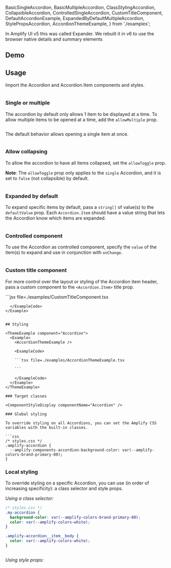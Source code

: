 
  BasicSingleAccordion,
  BasicMultipleAccordion,
  ClassStylingAccordion,
  CollapsibleAccordion,
  ControlledSingleAccordion,
  CustomTitleComponent,
  DefaultAccordionExample,
  ExpandedByDefaultMultipleAccordion,
  StylePropsAccordion,
  AccordionThemeExample,
} from './examples';

<Message
  variation="filled"
  colorTheme="info">
  In Amplify UI v5 this was called Expander. We rebuilt it in v6 to use the browser native details and summary elements
</Message>

## Demo

<AccordionDemo />

## Usage

Import the Accordion and Accordion.Item components and styles.

<Example>
  <View>
    <DefaultAccordionExample />
  </View>
  
  <ExampleCode>

```jsx file=./examples/DefaultAccordionExample.tsx

```

  </ExampleCode>
</Example>

### Single or multiple

The accordion by default only allows 1 item to be displayed at a time. To allow multiple items to be opened at a time, add the `allowMultiple` prop.

<Example>
  <View>
    <BasicMultipleAccordion />
  </View>
  
  <ExampleCode>

```jsx file=./examples/BasicMultipleExample.tsx

```

  </ExampleCode>
</Example>


The default behavior allows opening a single item at once.

<Example>
  <View>
    <BasicSingleAccordion />
  </View>
  
  <ExampleCode>

```jsx file=./examples/BasicSingleExample.tsx

```

  </ExampleCode>
</Example>


### Allow collapsing

To allow the accordion to have all items collapsed, set the `allowToggle` prop.

**Note**: The `allowToggle` prop only applies to the `single` Accordion, and it is set to `false` (not collapsible) by default.

<Example>
  <View>
    <CollapsibleAccordion />
  </View>
  
  <ExampleCode>

```jsx file=./examples/CollapsibleExample.tsx

```

  </ExampleCode>
</Example>

### Expanded by default

To expand specific items by default, pass a `string[]` of value(s) to the `defaultValue` prop. Each `Accordion.Item` should have a value string that lets the Accordion know which items are expanded. 

<Example>
  <View>
    <ExpandedByDefaultMultipleAccordion />
  </View>
  
  <ExampleCode>

```jsx file=./examples/ExpandedByDefaultMultipleExample.tsx

```

  </ExampleCode>
</Example>

### Controlled component

To use the Accordion as controlled component, specify the `value` of the item(s) to expand and use in conjunction with `onChange`.

<Example>
  <View>
    <ControlledSingleAccordion />
  </View>
  
  <ExampleCode>

```jsx file=./examples/ControlledSingleExample.tsx

```

  </ExampleCode>
</Example>

### Custom title component

For more control over the layout or styling of the Accordion item header, pass a custom component to the `<Accordion.Item>` title prop.

<Example>
  <View>
    <CustomTitleComponent />
  </View>
  <ExampleCode>
```jsx file=./examples/CustomTitleComponent.tsx

```
  </ExampleCode>
</Example>


## Styling

<ThemeExample component="Accordion">
  <Example>
    <AccordionThemeExample />
    
    <ExampleCode>

    ```tsx file=./examples/AccordionThemeExample.tsx

    ```

    </ExampleCode>
  </Example>
</ThemeExample>

### Target classes

<ComponentStyleDisplay componentName="Accordion" />

### Global styling

To override styling on all Accordions, you can set the Amplify CSS variables with the built-in classes.

```css
/* styles.css */
.amplify-accordion {
  --amplify-components-accordion-background-color: var(--amplify-colors-brand-primary-80);
}
```

<Example className="accordion-global-styling-example">
  <BasicSingleAccordion />
</Example>

### Local styling

To override styling on a specific Accordion, you can use (in order of increasing specificity): a class selector and style props.

_Using a class selector:_

```css
/* styles.css */
.my-accordion {
  background-color: var(--amplify-colors-brand-primary-80);
  color: var(--amplify-colors-white);
}

.amplify-accordion__item__body {
  color: var(--amplify-colors-white);
}
```

<Example>
  <View>
    <ClassStylingAccordion />
  </View>
  
  <ExampleCode>

```jsx file=./examples/ClassStylingExample.tsx

```

  </ExampleCode>
</Example>

_Using style props:_

<Example>
  <View>
    <StylePropsAccordion />
  </View>
  
  <ExampleCode>

```jsx file=./examples/StylePropsExample.tsx

```

  </ExampleCode>
</Example>
